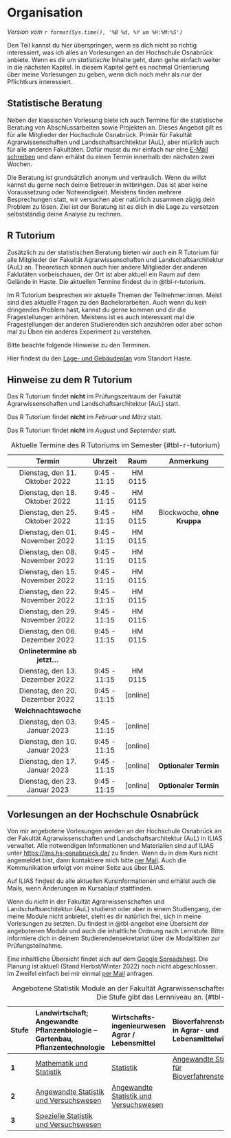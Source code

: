 # Organisation

*Version vom `r format(Sys.time(), '%B %d, %Y um %H:%M:%S')`*

Den Teil kannst du hier überspringen, wenn es dich nicht so richtig interessiert, was ich alles an Vorlesungen an der Hochschule Osnabrück anbiete. Wenn es dir um *statistische* Inhalte geht, dann gehe einfach weiter in die nächsten Kapitel. In diesem Kapitel geht es nochmal Orientierung über meine Vorlesungen zu geben, wenn dich noch mehr als nur der Pflichtkurs interessiert.

## Statistische Beratung

Neben der klassischen Vorlesung biete ich auch Termine für die statistische Beratung von Abschlussarbeiten sowie Projekten an. Dieses Angebot gilt es für alle Mitglieder der Hochschule Osnabrück. Primär für Fakultät Agrarwissenschaften und Landschaftsarchitektur (AuL), aber ntürlich auch für alle anderen Fakultäten. Dafür musst du mir einfach nur eine [E-Mail schreiben](#sec-contact-mail) und dann erhälst du einen Termin innerhalb der nächsten zwei Wochen.

Die Beratung ist grundsätzlich anonym und vertraulich. Wenn du willst kannst du gerne noch dein:e Betreuer:in mitbringen. Das ist aber keine Voraussetzung oder Notwendigkeit. Meistens finden mehrere Besprechungen statt, wir versuchen aber natürlich zusammen zügig dein Problem zu lösen. Ziel ist der Beratung ist es dich in die Lage zu versetzen selbstständig deine Analyse zu rechnen.

## R Tutorium {#sec-r-tutorium}

Zusätzlich zu der statistischen Beratung bieten wir auch ein R Tutorium für alle Mitglieder der Fakultät Agrarwissenschaften und Landschaftsarchitektur (AuL) an. Theoretisch können auch hier andere Mitglieder der anderen Faklutäten vorbeischauen, der Ort ist aber aktuell ein Raum auf dem Gelände in Haste. Die aktuellen Termine findest du in @tbl-r-tutorium.

Im R Tutorium besprechen wir aktuelle Themen der Teilnehmer:innen. Meist sind dies aktuelle Fragen zu den Bachelorarbeiten. Auch wenn du kein dringendes Problem hast, kannst du gerne kommen und dir die Fragestellungen anhören. Meistens ist es auch interessant mal die Fragestellungen der anderen Studierenden sich anzuhören oder aber schon mal zu Üben ein anderes Experiment zu verstehen.

Bitte beachte folgende Hinweise zu den Terminen.

::: column-margin
Hier findest du den [Lage- und Gebäudeplan](https://www.hs-osnabrueck.de/wir/wir-stellen-uns-vor/wir-in-osnabrueck-und-lingen-standort-und-gebaeudeplaene/standort-haste/) vom Standort Haste.
:::

::: callout-note
## Hinweise zu dem R Tutorium

Das R Tutorium findet **nicht** im Prüfungszeitraum der Fakultät Agrarwissenschaften und Landschaftsarchitektur (AuL) statt.

Das R Tutorium findet **nicht** im *Februar* und *März* statt.

Das R Tutorium findet **nicht** im *August* und *September* statt.
:::

::: column-page
|             Termin              |   Uhrzeit    |    Raum    |          Anmerkung          |
|:-------------------------------:|:------------:|:----------:|:---------------------------:|
| Dienstag, den 11. Oktober 2022  | 9:45 - 11:15 |  HM 0115   |                             |
| Dienstag, den 18. Oktober 2022  | 9:45 - 11:15 |  HM 0115   |                             |
| Dienstag, den 25. Oktober 2022  | 9:45 - 11:15 |  HM 0115   | Blockwoche, **ohne Kruppa** |
| Dienstag, den 01. November 2022 | 9:45 - 11:15 |  HM 0115   |                             |
| Dienstag, den 08. November 2022 | 9:45 - 11:15 |  HM 0115   |                             |
| Dienstag, den 15. November 2022 | 9:45 - 11:15 |  HM 0115   |                             |
| Dienstag, den 22. November 2022 | 9:45 - 11:15 |  HM 0115   |                             |
| Dienstag, den 29. November 2022 | 9:45 - 11:15 |  HM 0115   |                             |
| Dienstag, den 06. Dezember 2022 | 9:45 - 11:15 |  HM 0115   |                             |
|  **Onlinetermine ab jetzt...**  |              |            |                             |
| Dienstag, den 13. Dezember 2022 | 9:45 - 11:15 |  HM 0115   |                             |
| Dienstag, den 20. Dezember 2022 | 9:45 - 11:15 | \[online\] |                             |
|      **Weichnachtswoche**       |              |            |                             |
|  Dienstag, den 03. Januar 2023  | 9:45 - 11:15 | \[online\] |                             |
|  Dienstag, den 10. Januar 2023  | 9:45 - 11:15 | \[online\] |                             |
|  Dienstag, den 17. Januar 2023  | 9:45 - 11:15 | \[online\] |    **Optionaler Termin**    |
|  Dienstag, den 23. Januar 2023  | 9:45 - 11:15 | \[online\] |    **Optionaler Termin**    |

: Aktuelle Termine des R Tutoriums im Semester {#tbl-r-tutorium}
:::

## Vorlesungen an der Hochschule Osnabrück {#sec-vorlesungen-hs}

Von mir angebotene Vorlesungen werden an der Hochschule Osnabrück an der Fakultät Agrarwissenschaften und Landschaftsarchitektur (AuL) in ILIAS verwaltet. Alle notwendigen Informationen und Materialien sind auf ILIAS unter <https://lms.hs-osnabrueck.de/> zu finden. Wenn du in dem Kurs nicht angemeldet bist, dann kontaktiere mich bitte [per Mail](#sec-contact-mail). Auch die Kommunikation erfolgt von meiner Seite aus über ILIAS.

[Auf ILIAS findest du alle aktuellen Kursinformationen und erhälst auch die Mails, wenn Änderungen im Kursablauf stattfinden.]{.aside}

Wenn du nicht in der Fakultät Agrarwissenschaften und Landschaftsarchitektur (AuL) studierst oder aber in einem Studiengang, der meine Module nicht anbietet, steht es dir natürlich frei, sich in meine Vorlesungen zu setzten. Du findest in @tbl-angebot eine Übersicht der angebotenen Module und auch die inhaltliche Ordnung nach Lernstufe. Bitte informiere dich in deinem Studierendensekretariat über die Modalitäten zur Prüfungsteilnahme.

Eine inhaltliche Übersicht findet sich auf dem [Google Spreadsheet](https://docs.google.com/spreadsheets/d/1WCTnJnofz5OrGZth6LKyPGQvQUUw31t7OfnAE6yz-ww/edit?usp=sharing). Die Planung ist aktuell (Stand Herbst/Winter 2022) noch nicht abgeschlossen. Im Zweifel einfach bei mir einmal [per Mail](#sec-contact-mail) anfragen.

::: column-page
| Stufe | **Landwirtschaft; Angewandte Pflanzenbiologie -- Gartenbau, Pflanzentechnologie**      | **Wirtschafts- ingenieurwesen Agrar / Lebensmittel**                                   | **Bioverfahrenstechnik in Agrar- und Lebensmittelwirtschaft**                                 | **Angewandte Nutztier- und Pflanzenwissenschaften**          |
|:------|:---------------------------------------------------------------------------------------|:---------------------------------------------------------------------------------------|:----------------------------------------------------------------------------------------------|--------------------------------------------------------------|
| **1** | [Mathematik und Statistik](https://www.hs-osnabrueck.de/module/44b0266/)               | [Statistik](https://www.hs-osnabrueck.de/module/44b0568/)                              | [Angewandte Statistik für Bioverfahrenstechnik](https://www.hs-osnabrueck.de/module/44b0567/) |                                                              |
| **2** | [Angewandte Statistik und Versuchswesen](https://www.hs-osnabrueck.de/module/44b0400/) | [Angewandte Statistik und Versuchswesen](https://www.hs-osnabrueck.de/module/44b0400/) |                                                                                               |                                                              |
| **3** | [Spezielle Statistik und Versuchswesen](https://www.hs-osnabrueck.de/module/44b0390/)  |                                                                                        |                                                                                               | [Biostatistik](https://www.hs-osnabrueck.de/module/44m0161/) |

: Angebotene Statistik Module an der Fakultät Agrarwissenschaften und Landschaftsarchitektur (AuL). Die Stufe gibt das Lernniveau an. {#tbl-angebot}
:::
